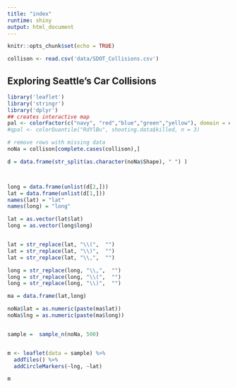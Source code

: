 ```yaml
---
title: "index"
runtime: shiny 
output: html_document
---
```


```r
knitr::opts_chunk$set(echo = TRUE)

collison <- read.csv('data/SDOT_Collisions.csv')
```

## Exploring Seattle's Car Collisions


```r
library('leaflet')
library('stringr')
library('dplyr')
## creates interactive map
pal <- colorFactor(c("navy", "red","blue","green","yellow"), domain = c("ship", "pirate"))
#qpal <- colorQuantile("RdYlBu", shooting.data$killed, n = 3)

# remove rows with missing data 
noNa = collison[complete.cases(collison),]

d = data.frame(str_split(as.character(noNa$Shape), " ") )



long = data.frame(unlist(d[2,]))
lat = data.frame(unlist(d[1,]))
names(lat) = "lat"
names(long) = "long"

lat = as.vector(lat$lat)
long = as.vector(long$long)


lat = str_replace(lat, "\\(",  "")
lat = str_replace(lat, "\\)",  "")
lat = str_replace(lat, "\\,",  "")

long = str_replace(long, "\\,",  "")
long = str_replace(long, "\\(",  "")
long = str_replace(long, "\\)",  "")

ma = data.frame(lat,long)

noNa$lat = as.numeric(paste(ma$lat))
noNa$lng = as.numeric(paste(ma$long))


sample =  sample_n(noNa, 500)


m <- leaflet(data = sample) %>%
  addTiles() %>% 
  addCircleMarkers(~lng, ~lat)

m

```




